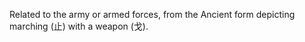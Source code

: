 Related to the army or armed forces, from the Ancient form depicting marching (止) with a weapon (戈).
